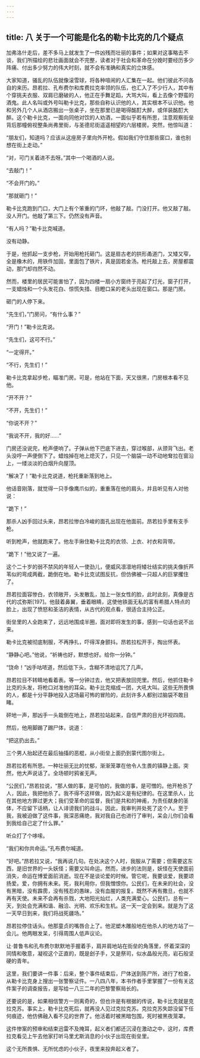 ```yaml
---
---
---
```

title: 八 关于一个可能是化名的勒卡比克的几个疑点
---




加弗洛什走后，差不多马上就发生了一件凶残而壮丽的事件；如果对这事略去不谈，我们所描绘的悲壮画面就会不完整，读者对于社会和革命在分娩时要经历多少阵痛、付出多少努力的伟大时刻，就不会有准确和真实的立体感。

大家知道，骚乱的队伍就像滚雪球，将各种喧闹的人汇集在一起。他们彼此不问各自的来历。昂若拉、孔布费尔和库费拉克率领的队伍，也汇入了不少行人，其中有个穿挑夫衣服、双肩已磨破的人，他正在手舞足蹈，大骂大叫，看上去像个野蛮的酒鬼。此人名叫或外号叫勒卡比克，那些自称认识他的人，其实根本不认识他。他和另外几个人从酒店搬出一张桌子，坐在那里已是喝得酩酊大醉，或佯装酩酊大醉。这个勒卡比克，一面向同他对饮的人劝酒，一面似乎若有所思，注意观察街垒背后那幢俯视整条尚弗里街，与圣德尼街遥遥相望的六层楼房。突然，他惊叫道：

“朋友们，知道吗？应该从这座房子里向外开枪。假如我们守住那些窗口，谁也别想在街上走动。”

“对，可门关着进不去呀。”其中一个喝酒的人说。

“去敲门！”

“不会开门的。”

“那就砸门！”

勒卡比克跑到门口，大门上有个笨重的门环，他敲了敲。门没打开。他又敲了敲。没人开门。他敲了第三下。仍然没有声音。

“有人吗？”勒卡比克喊道。

没有动静。

于是，他抓起一支步枪，开始用枪托砸门。这是扇古老的拱形甬道门，又矮又窄，全是橡木的，用铁件加固，里面包了铁片，真是固若金汤。枪托敲上去，房屋都震动，那门却岿然不动。

然而，楼里的居民可能害怕了，因为四楼一扇小方窗终于亮起了灯光，窗子打开，一支蜡烛和一个头发花白、惊慌失措、目瞪口呆的老头出现在窗口。那是门房。

砸门的人停下来。

“先生们，”门房问，“有什么事？”

“开门！”勒卡比克说。

“先生们，这可不行。”

“一定得开。”

“不行，先生们！”

勒卡比克拿起步枪，瞄准门房。可是，他站在下面，天又很黑，门房根本看不见他。

“开不开？”

“不开，先生们！”

“你说不开？”

“我说不开，我的好……”

门房还没说完，枪声便响了。子弹从他下巴底下进去，穿过喉部，从颈背飞出。老头没哼一声便倒下了。蜡烛掉在地上熄灭了，只见一个脑袋一动不动地耷拉在窗沿上，一缕淡淡的白烟升向屋顶。

“解决了！”勒卡比克说道，枪托重新落到地上。

他话音刚落，就觉得一只手像鹰爪似的，重重落在他的肩头，并且听见有人对他说：

“跪下！”

那杀人凶手回过头来，昂若拉惨白冷峻的面孔出现在他面前。昂若拉手里有支手枪。

听到枪声，他就跑来了。他左手揪住勒卡比克的衣领、上衣、衬衣和背带。

“跪下！”他又说了一遍。

这个二十岁的弱不禁风的年轻人一使劲儿，便威风凛凛地将矮壮结实的挑夫像折芦苇似的弯成两截，跪倒在地。勒卡比克试图反抗，但仿佛被一只超人的巨掌攫住了。

昂若拉面容惨白，衣领敞开，头发散乱，加上一张女性的脸，此时此刻，真像是古代的忒弥斯[197]。他鼓着鼻翼，垂着眼睛，这使他铁面无私的富有希腊人特点的脸上，出现了愤怒和圣洁的表情，从古代的观点看，很适合主持公正。

街垒里的人全跑来了，远远地围成半圈，面对即将发生的事，感到一句话也说不出来。

勒卡比克被彻底制服，不再挣扎，吓得浑身颤抖。昂若拉松开手，掏出怀表。

“静静心吧。”他说，“祈祷也好，默想也好。给你一分钟。”

“饶命！”凶手咕哝道，然后低下头，含糊不清地诅咒了几声。

昂若拉目不转睛地看着表。等一分钟过去，他又把表放回兜里。然后，他抓住勒卡比克的头发，将枪口对准他的耳朵。勒卡比克缩成一团，大吼大叫。这些无所畏惧的人，都是十分平静地投入这场最可怖的冒险的，此刻许多人都别过脑袋不敢目睹。

砰地一声，那凶手一头栽倒在地上，昂若拉站起来，自信严肃的目光环视四周。

然后，他用脚踢了踢尸体，说道：

“把这扔出去。”

三个男人抬起还在最后抽搐的恶棍，从小街垒上面扔到蒙代图尔街上。

昂若拉若有所思。一种壮丽无比的忧郁，渐渐笼罩在他令人生畏的镇静上面。突然，他大声说话了。全场顿时鸦雀无声。

“公民们，”昂若拉说，“那人做的事，是可怕的，我做的事，是可憎的。他开枪杀了人，因此，我把他杀了。我不得不这样做，因为起义是有纪律的。在这里杀人，比在其他地方罪过更大；我们受革命的监督，我们是共和的神甫，为责任献身的圣体，不应留下话柄，让人诽谤我们的战斗。因此，我审判并处死了这个人。至于我，我被迫做了这件事，我深恶痛绝，我对我自己也进行了审判，呆会儿你们会看到我给自己定了什么罪。”

听众打了个哆嗦。

“我们和你共命运。”孔布费尔喊道。

“好吧。”昂若拉又说，“我再说几句。在处决这个人时，我服从了需要；但需要这东西，是旧世界的一头妖怪；需要又叫命运。然而，进步的法则是，妖怪在天使面前消失，命运在博爱面前消逝。现在不是谈论爱的时候。管它呢，我要谈爱，我要颂扬爱。爱，你拥有未来。死，我利用你，但我憎恨你。公民们，在未来的社会，没有黑暗，没有霹雳，没有残忍的愚昧，没有血腥的报复。既然不再有撒旦，也就不再有天使。未来不会再有杀戮，大地阳光灿烂，人类充满爱心。公民们，总有一天，到处会充满和谐、融洽、光明、欢乐和生机。这一天一定会到来。就是为了这一天早日到来，我们将战死疆场。”

昂若拉停住话头。他那童贞的嘴唇合上了。他泥塑木雕般地在他杀人的地方站了一会儿。他两眼发呆，引得周围人低声议论。

让·普鲁韦和孔布费尔默默地手握着手，肩并肩地站在街垒的角落里，怀着深深的同情和敬意，凝视这个正直的，既是刽子手，又是祭司，似水晶般光亮，岩石般坚硬的青年。

这里，我们要讲一件事：后来，整个事件结束后，尸体送到陈尸所，进行了检查，从勒卡比克身上搜出一张警察证件。一八四八年，本书作者手里掌握了一份有关这件案子的调查报告，是写给一八三二年的巴黎警察局长的。

还要说的是，如果相信警方一则离奇的，但也许是有根据的传说，勒卡比克就是克拉克苏。事实上，勒卡比克死后，就再没人见过克拉克苏。克拉克苏失踪没留下任何痕迹，他仿佛融入看不见的世界了。他活着时被黑暗包围，死时被黑夜笼罩。

这件惨案的预审和结束迅雷不及掩耳，起义者们都还沉浸在激动之中，这时，库费拉克看见上午去他家打听马里尤斯消息的小伙子出现在街垒里。

这个无所畏惧、无所忧虑的小伙子，夜里来投奔起义者了。
